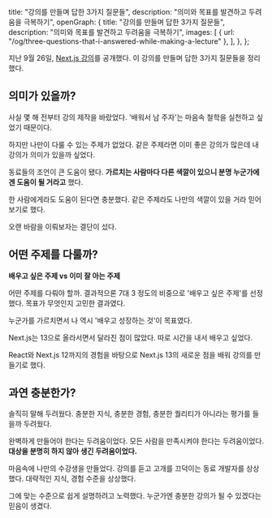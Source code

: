   title: "강의를 만들며 답한 3가지 질문들",
  description: "의미와 목표를 발견하고 두려움을 극복하기",
  openGraph: {
    title: "강의를 만들며 답한 3가지 질문들",
    description: "의미와 목표를 발견하고 두려움을 극복하기",
    images: [
      { url: "/og/three-questions-that-i-answered-while-making-a-lecture" },
    ],
  },
};

지난 9월 26일, [Next.js 강의](https://inf.run/kzcU)를 공개했다. 이 강의를 만들며 답한 3가지 질문들을 정리했다.

## 의미가 있을까?

사실 몇 해 전부터 강의 제작을 바랐었다. '배워서 남 주자'는 마음속 철학을 실천하고 싶었기 때문이다.

하지만 나만이 다룰 수 있는 주제가 없었다. 같은 주제라면 이미 좋은 강의가 많은데 내 강의가 의미가 있을까 싶었다.

동료들의 조언이 큰 도움이 됐다. **가르치는 사람마다 다른 색깔이 있으니 분명 누군가에겐 도움이 될 거라고** 했다.

한 사람에게라도 도움이 된다면 충분했다. 같은 주제라도 나만의 색깔이 있을 거라 믿어보기로 했다.

오랜 바람을 이뤄보자는 결단이 섰다.

## 어떤 주제를 다룰까?

**배우고 싶은 주제 vs 이미 잘 아는 주제**

어떤 주제를 다뤄야 할까. 결과적으론 7대 3 정도의 비중으로 '배우고 싶은 주제'를 선정했다. 목표가 무엇인지 고민한 결과였다.

누군가를 가르치면서 나 역시 '배우고 성장하는 것'이 목표였다.

Next.js는 13으로 올라서면서 달라진 점이 많았다. 따로 시간을 내서 배우고 싶었다.

React와 Next.js 12까지의 경험을 바탕으로 Next.js 13의 새로운 점을 배워 강의를 만들기로 했다.

## 과연 충분한가?

솔직히 말해 두려웠다. 충분한 지식, 충분한 경험, 충분한 퀄리티가 아니라는 평가를 들을까 두려웠다.

완벽하게 만들어야 한다는 두려움이었다. 모든 사람을 만족시켜야 한다는 두려움이었다. **대상을 분명히 하지 않아 생긴 두려움이었다.**

마음속에 나만의 수강생을 만들었다. 강의를 듣고 고개를 끄덕이는 동료 개발자를 상상했다. 대략적인 지식, 경험 수준을 상상했다.

그에 맞는 수준으로 쉽게 설명하려고 노력했다. 누군가엔 충분한 강의가 될 수 있겠다는 믿음이 생겼다.
